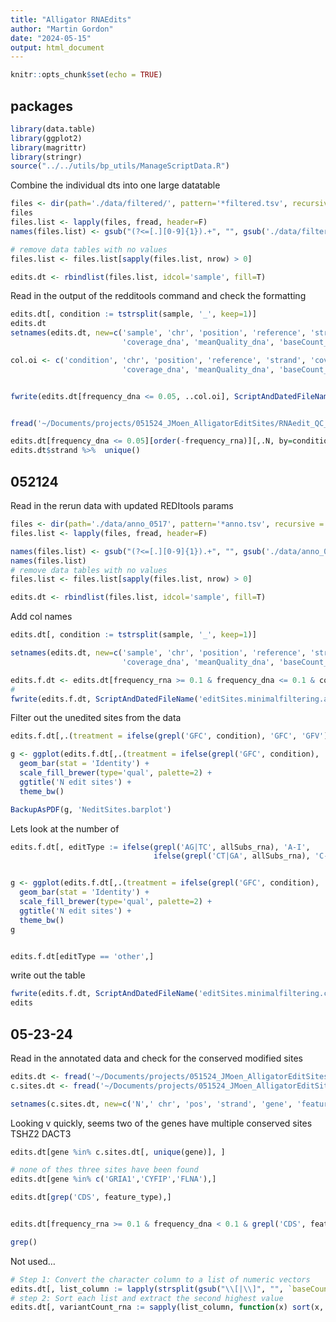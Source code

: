 ```yaml
---
title: "Alligator RNAEdits"
author: "Martin Gordon"
date: "2024-05-15"
output: html_document
---
```


```r
knitr::opts_chunk$set(echo = TRUE)
```

## packages

```r
library(data.table)
library(ggplot2)
library(magrittr)
library(stringr)
source("../../utils/bp_utils/ManageScriptData.R")
```
Combine the individual dts into one large datatable

```r
files <- dir(path='./data/filtered/', pattern='*filtered.tsv', recursive = T, full.names = T)
files
files.list <- lapply(files, fread, header=F)
names(files.list) <- gsub("(?<=[.][0-9]{1}).+", "", gsub('./data/filtered//|.reditools.filtered.tsv|_table','',files), perl = T)

# remove data tables with no values
files.list <- files.list[sapply(files.list, nrow) > 0]

edits.dt <- rbindlist(files.list, idcol='sample', fill=T)
```

Read in the output of the redditools command and check the formatting

```r
edits.dt[, condition := tstrsplit(sample, '_', keep=1)]
edits.dt
setnames(edits.dt, new=c('sample', 'chr', 'position', 'reference', 'strand', 'coverage_rna', 'meanQuality_rna', 'baseCount_rna[A,C,G,T]', 'allSubs_rna', 'frequency_rna', 
                         'coverage_dna', 'meanQuality_dna', 'baseCount_dna[A,C,G,T]', 'allSubs_dna', 'frequency_dna', 'condition'))

col.oi <- c('condition', 'chr', 'position', 'reference', 'strand', 'coverage_rna', 'meanQuality_rna', 'baseCount_rna[A,C,G,T]', 'allSubs_rna', 'frequency_rna', 
                         'coverage_dna', 'meanQuality_dna', 'baseCount_dna[A,C,G,T]', 'allSubs_dna', 'frequency_dna')


fwrite(edits.dt[frequency_dna <= 0.05, ..col.oi], ScriptAndDatedFileName('reditool.filtered.csv'))


fread('~/Documents/projects/051524_JMoen_AlligatorEditSites/RNAedit_QC_data/2024_05_15_reditool.filtered.csv')

edits.dt[frequency_dna <= 0.05][order(-frequency_rna)][,.N, by=condition]
edits.dt$strand %>%  unique()
```

052124
----
Read in the rerun data with updated REDItools params

```r
files <- dir(path='./data/anno_0517', pattern='*anno.tsv', recursive = T, full.names = T)
files.list <- lapply(files, fread, header=F)

names(files.list) <- gsub("(?<=[.][0-9]{1}).+", "", gsub('./data/anno_0517/|.reditools.anno.tsv|_table','',files), perl = T)
names(files.list)
# remove data tables with no values
files.list <- files.list[sapply(files.list, nrow) > 0]

edits.dt <- rbindlist(files.list, idcol='sample', fill=T)

```

Add col names
```r
edits.dt[, condition := tstrsplit(sample, '_', keep=1)]

setnames(edits.dt, new=c('sample', 'chr', 'position', 'reference', 'strand', 'coverage_rna', 'meanQuality_rna', 'baseCount_rna[A,C,G,T]', 'allSubs_rna', 'frequency_rna', 
                         'coverage_dna', 'meanQuality_dna', 'baseCount_dna[A,C,G,T]', 'allSubs_dna', 'frequency_dna', 'feature_type', 'gene', 'feature_id','condition'))

edits.f.dt <- edits.dt[frequency_rna >= 0.1 & frequency_dna <= 0.1 & coverage_rna >= 10,]
#
fwrite(edits.f.dt, ScriptAndDatedFileName('editSites.minimalfiltering.annotated.csv'))
```
Filter out the unedited sites from the data

```r
edits.f.dt[,.(treatment = ifelse(grepl('GFC', condition), 'GFC', 'GFV'), .N), by=condition]

g <- ggplot(edits.f.dt[,.(treatment = ifelse(grepl('GFC', condition), 'GFC', 'GFV'), .N), by=condition], aes(x=condition, y=N, fill=treatment)) +
  geom_bar(stat = 'Identity') +
  scale_fill_brewer(type='qual', palette=2) +
  ggtitle('N edit sites') +
  theme_bw()

BackupAsPDF(g, 'NeditSites.barplot')

```
Lets look at the number of 

```r
edits.f.dt[, editType := ifelse(grepl('AG|TC', allSubs_rna), 'A-I', 
                                ifelse(grepl('CT|GA', allSubs_rna), 'C-U', 'other'))]


g <- ggplot(edits.f.dt[,.(treatment = ifelse(grepl('GFC', condition), 'GFC', 'GFV'), .N, editType), by=condition], aes(x=condition, y=N, fill=editType)) +
  geom_bar(stat = 'Identity') +
  scale_fill_brewer(type='qual', palette=2) +
  ggtitle('N edit sites') +
  theme_bw()
g


edits.f.dt[editType == 'other',]
```

write out the table

```r
fwrite(edits.f.dt, ScriptAndDatedFileName('editSites.minimalfiltering.csv'))
edits
```


05-23-24
---
Read in the annotated data and check for the conserved modified sites 
```r
edits.dt <- fread('~/Documents/projects/051524_JMoen_AlligatorEditSites/RNAedit_QC_data/2024_05_21_editSites.minimalfiltering.csv')
c.sites.dt <- fread('~/Documents/projects/051524_JMoen_AlligatorEditSites/docs/mammilian.conserved.sites.txt', fill=T, rownames=F)

setnames(c.sites.dt, new=c('N',' chr', 'pos', 'strand', 'gene', 'feature','HGVS'))
```

Looking v quickly, seems two of the genes have multiple conserved sites
TSHZ2 DACT3

```r
edits.dt[gene %in% c.sites.dt[, unique(gene)], ]

# none of thes three sites have been found 
edits.dt[gene %in% c('GRIA1','CYFIP','FLNA'),]

edits.dt[grep('CDS', feature_type),]


edits.dt[frequency_rna >= 0.1 & frequency_dna < 0.1 & grepl('CDS', feature_type),]$gene %>%  unique()

grep()
```
Not used...
```r
# Step 1: Convert the character column to a list of numeric vectors
edits.dt[, list_column := lapply(strsplit(gsub("\\[|\\]", "", `baseCount_rna[A,C,G,T]`), ","), function(x) as.numeric(x))]
# step 2: Sort each list and extract the second highest value
edits.dt[, variantCount_rna := sapply(list_column, function(x) sort(x, decreasing = TRUE)[2])]
```